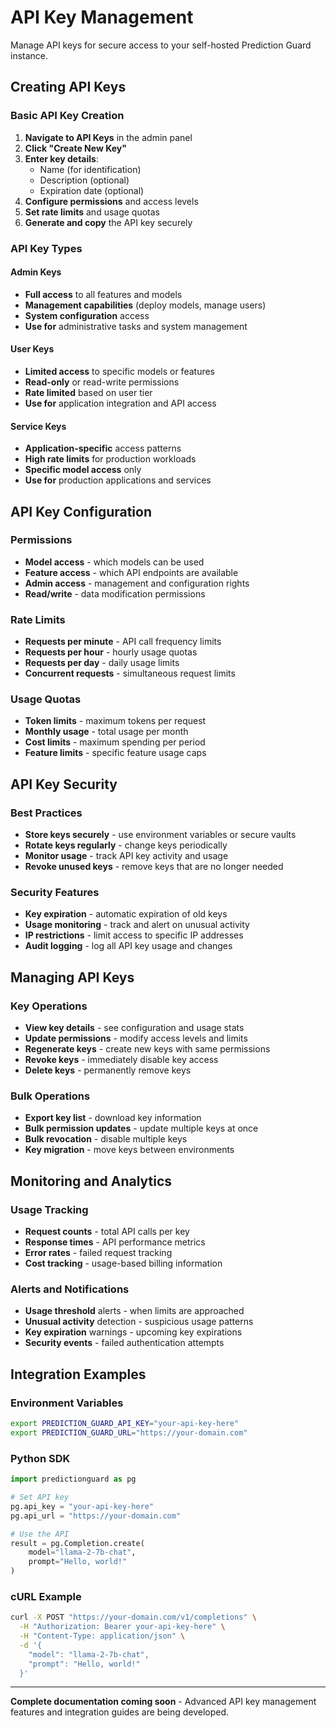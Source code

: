 # API Key Management

Manage API keys for secure access to your self-hosted Prediction Guard instance.

## Creating API Keys

### Basic API Key Creation

1. **Navigate to API Keys** in the admin panel
2. **Click "Create New Key"**
3. **Enter key details**:
   - Name (for identification)
   - Description (optional)
   - Expiration date (optional)
4. **Configure permissions** and access levels
5. **Set rate limits** and usage quotas
6. **Generate and copy** the API key securely

### API Key Types

#### Admin Keys
- **Full access** to all features and models
- **Management capabilities** (deploy models, manage users)
- **System configuration** access
- **Use for** administrative tasks and system management

#### User Keys
- **Limited access** to specific models or features
- **Read-only** or read-write permissions
- **Rate limited** based on user tier
- **Use for** application integration and API access

#### Service Keys
- **Application-specific** access patterns
- **High rate limits** for production workloads
- **Specific model access** only
- **Use for** production applications and services

## API Key Configuration

### Permissions
- **Model access** - which models can be used
- **Feature access** - which API endpoints are available
- **Admin access** - management and configuration rights
- **Read/write** - data modification permissions

### Rate Limits
- **Requests per minute** - API call frequency limits
- **Requests per hour** - hourly usage quotas
- **Requests per day** - daily usage limits
- **Concurrent requests** - simultaneous request limits

### Usage Quotas
- **Token limits** - maximum tokens per request
- **Monthly usage** - total usage per month
- **Cost limits** - maximum spending per period
- **Feature limits** - specific feature usage caps

## API Key Security

### Best Practices
- **Store keys securely** - use environment variables or secure vaults
- **Rotate keys regularly** - change keys periodically
- **Monitor usage** - track API key activity and usage
- **Revoke unused keys** - remove keys that are no longer needed

### Security Features
- **Key expiration** - automatic expiration of old keys
- **Usage monitoring** - track and alert on unusual activity
- **IP restrictions** - limit access to specific IP addresses
- **Audit logging** - log all API key usage and changes

## Managing API Keys

### Key Operations
- **View key details** - see configuration and usage stats
- **Update permissions** - modify access levels and limits
- **Regenerate keys** - create new keys with same permissions
- **Revoke keys** - immediately disable key access
- **Delete keys** - permanently remove keys

### Bulk Operations
- **Export key list** - download key information
- **Bulk permission updates** - update multiple keys at once
- **Bulk revocation** - disable multiple keys
- **Key migration** - move keys between environments

## Monitoring and Analytics

### Usage Tracking
- **Request counts** - total API calls per key
- **Response times** - API performance metrics
- **Error rates** - failed request tracking
- **Cost tracking** - usage-based billing information

### Alerts and Notifications
- **Usage threshold** alerts - when limits are approached
- **Unusual activity** detection - suspicious usage patterns
- **Key expiration** warnings - upcoming key expirations
- **Security events** - failed authentication attempts

## Integration Examples

### Environment Variables
```bash
export PREDICTION_GUARD_API_KEY="your-api-key-here"
export PREDICTION_GUARD_URL="https://your-domain.com"
```

### Python SDK
```python
import predictionguard as pg

# Set API key
pg.api_key = "your-api-key-here"
pg.api_url = "https://your-domain.com"

# Use the API
result = pg.Completion.create(
    model="llama-2-7b-chat",
    prompt="Hello, world!"
)
```

### cURL Example
```bash
curl -X POST "https://your-domain.com/v1/completions" \
  -H "Authorization: Bearer your-api-key-here" \
  -H "Content-Type: application/json" \
  -d '{
    "model": "llama-2-7b-chat",
    "prompt": "Hello, world!"
  }'
```

---

**Complete documentation coming soon** - Advanced API key management features and integration guides are being developed.
